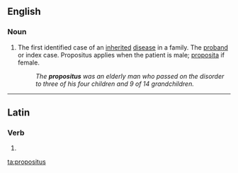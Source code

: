 ==English==

===Noun===
{{en-noun|es}}

# The first identified case of an [[inherited]] [[disease]] in a family. The [[proband]] or index case. Propositus applies when the patient is male; [[proposita]] if female.
#: ''The '''propositus''' was an elderly man who passed on the disorder to three of his four children and 9 of 14 grandchildren.''

----

==Latin==

===Verb===
{{la-verb-form|prōpositus esse}}

# {{conjugation of|propono|prōpōnō|perf|pass|inf|lang=la}}

[[ta:propositus]]
